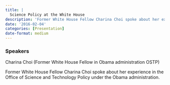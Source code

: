```yaml
---
title: |
  Science Policy at the White House
description: 'Former White House Fellow Charina Choi spoke about her experience in the Office of Science and Technology Policy under the Obama administration.'
date: '2016-02-04'
categories: [Presentation]
date-format: medium 
---
```



### Speakers  
Charina Choi (Former White House Fellow in Obama administration OSTP)

Former White House Fellow Charina Choi spoke about her experience in the Office of Science and Technology Policy under the Obama administration.


